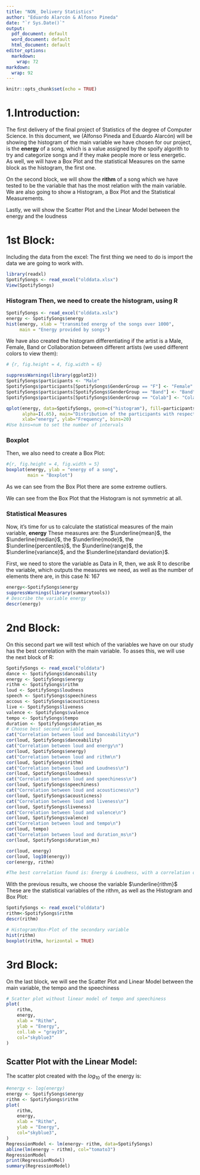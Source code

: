 ```yaml
---
title: "NON_ Delivery Statistics"
author: "Eduardo Alarcón & Alfonso Pineda"
date: "`r Sys.Date()`"
output:
  pdf_document: default
  word_document: default
  html_document: default
editor_options:
  markdown:
    wrap: 72
markdown:
  wrap: 92
---
```


```r
knitr::opts_chunk$set(echo = TRUE)
```

# 1.Introduction:

The first delivery of the final project of Statistics of the degree of
Computer Science. In this document, we (Alfonso Pineda and Eduardo
Alarcón) will be showing the histogram of the main variable we have
chosen for our project, is the $\textbf{energy}$ of a song, which is a value assigned by the
spoify algorith to try and categorize songs and if they make people more or less energetic.
As well, we will have a Box Plot and the statistical Measures on the same block as the histogram, the first one.

On the second block, we will show the $\textbf{rithm}$ of a song which we have tested to be the
variable that has the most relation with the main variable. We are also going
to show a Histogram, a Box Plot and the Statistical Measurements.

Lastly, we will show the Scatter Plot and the Linear Model between the energy and the loudness


# 1st Block:

Including the data from the excel: The first thing we need to do is
import the data we are going to work with.

```r
library(readxl)
SpotifySongs <- read_excel("olddata.xlsx")
View(SpotifySongs)
```

### Histogram Then, we need to create the histogram, using R

```r
SpotifySongs <- read_excel("olddata.xslx")
energy <- SpotifySongs$energy
hist(energy, xlab = "transmited energy of the songs over 1000",
     main = "Energy provided by songs")

```

We have also created the histogram differentiating if the artist is a
Male, Female, Band or Collaboration between different artists (we used
different colors to view them):

```r
# {r, fig.height = 4, fig.width = 6}

suppressWarnings(library(ggplot2))
SpotifySongs$participants <- "Male"
SpotifySongs$participants[SpotifySongs$GenderGroup == "F"] <- "Female"
SpotifySongs$participants[SpotifySongs$GenderGroup == "Band"] <- "Band"
SpotifySongs$participants[SpotifySongs$GenderGroup == "Colab"] <- "Colaboration"

qplot(energy, data=SpotifySongs, geom=c("histogram"), fill=participants, 
      alpha=I(.65), main="Distribution of the participants with respect to the energy", 
      xlab="energy", ylab="Frequency", bins=20)
#Use bins=num to set the number of intervals

```

### Boxplot

Then, we also need to create a Box Plot:

```r
#{r, fig.height = 4, fig.width = 5}
boxplot(energy, ylab = "energy of a song", 
        main = "Boxplot")
```

As we can see from the Box Plot there are some extreme outliers. 

We can see from the Box Plot that the Histogram is not symmetric at all.

### Statistical Measures

Now, it's time for us to calculate the statistical measures of the main
variable, $\textbf{energy}$ These measures are: the $\underline{mean}$, the $\underline{median}$,
the $\underline{mode}$, the $\underline{percentiles}$, the $\underline{range}$, the $\underline{variance}$, and the $\underline{standard deviation}$.

First, we need to store the variable as Data in R, then, we ask R to
describe the variable, which outputs the measures we need, as well as
the number of elements there are, in this case N: 167

```r
energy<-SpotifySongs$energy
suppressWarnings(library(summarytools))
# Describe the variable energy
descr(energy)
```


# 2nd Block:

On this second part we will test which of the variables we have on our
study has the best correlation with the main variable. To asses this, we
will use the next block of R:

```r
SpotifySongs <- read_excel("olddata")
dance <- SpotifySongs$danceability
energy <- SpotifySongs$energy
rithm <- SpotifySongs$rithm
loud <- SpotifySongs$loudness
speech <- SpotifySongs$speechiness
accous <- SpotifySongs$acousticness
live <- SpotifySongs$liveness
valence <- SpotifySongs$valence
tempo <- SpotifySongs$tempo
duration <- SpotifySongs$duration_ms
# Choose best second variable
cat("Correlation between loud and Danceability\n")
cor(loud, SpotifySongs$danceability)
cat("Correlation between loud and energy\n")
cor(loud, SpotifySongs$energy)
cat("Correlation between loud and rithm\n")
cor(loud, SpotifySongs$rithm)
cat("Correlation between loud and Loudness\n")
cor(loud, SpotifySongs$loudness)
cat("Correlation between loud and speechiness\n")
cor(loud, SpotifySongs$speechiness)
cat("Correlation between loud and acousticness\n")
cor(loud, SpotifySongs$acousticness)
cat("Correlation between loud and liveness\n")
cor(loud, SpotifySongs$liveness)
cat("Correlation between loud and valence\n")
cor(loud, SpotifySongs$valence)
cat("Correlation between loud and tempo\n")
cor(loud, tempo)
cat("Correlation between loud and duration_ms\n")
cor(loud, SpotifySongs$duration_ms)

cor(loud, energy)
cor(loud, log10(energy))
cor(energy, rithm)

#The best correlation found is: Energy & Loudness, with a correlation of 0.8125021

```


With the previous results, we choose the variable $\underline{rithm}$
These are the statistical variables of the rithm, as well as the Histogram and Box Plot:

```r
SpotifySongs <- read_excel("olddata")
rithm<-SpotifySongs$rithm
descr(rithm)
```

```r
# Histogram/Box-Plot of the secondary variable
hist(rithm)
boxplot(rithm, horizontal = TRUE)
```


# 3rd Block:

On the last block, we will see the Scatter Plot and Linear Model between
the main variable, the tempo and the speechiness

```r
# Scatter plot without linear model of tempo and speechiness
plot(
    rithm,
    energy, 
    xlab = "Rithm",
    ylab = "Energy",
    col.lab = "gray19",
    col="skyblue3"
)
```

## Scatter Plot with the Linear Model:

The scatter plot created with the $log_{10}$ of the energy is:

```r
#energy <- log(energy)
energy <- SpotifySongs$energy
rithm <- SpotifySongs$rithm
plot(
    rithm,
    energy,
    xlab = "Rithm",
    ylab = "Energy",
    col="skyblue3",
)
RegressionModel <- lm(energy~ rithm, data=SpotifySongs)
abline(lm(energy ~ rithm), col="tomato3")
RegressionModel
print(RegressionModel)
summary(RegressionModel)
```



